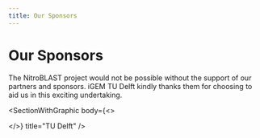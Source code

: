 ```yaml
---
title: Our Sponsors
---
```


# Our Sponsors

The NitroBLAST project would not be possible without the support of our partners and sponsors. iGEM TU Delft kindly thanks them for choosing to aid us in this exciting undertaking.

<SectionWithGraphic
  body={<>

  </>}
  title="TU Delft"
/>

<SectionWithGraphic title="Platinum sponsors" alignment="" />

<SectionWithGraphic title="Gold sponsors" />
